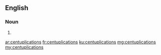 ==English==

===Noun===
{{head|en|noun plural form}}

# {{plural of|centuplication|lang=en}}

[[ar:centuplications]]
[[fr:centuplications]]
[[ku:centuplications]]
[[mg:centuplications]]
[[my:centuplications]]